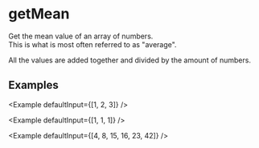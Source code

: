
# getMean

Get the mean value of an array of numbers.<br />
This is what is most often referred to as "average".

All the values are added together and divided by the amount of numbers.

## Examples

<Example defaultInput={[1, 2, 3]} />

<Example defaultInput={[1, 1, 1]} />

<Example defaultInput={[4, 8, 15, 16, 23, 42]} />
